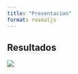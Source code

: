 ```yaml
---
title: "Presentacion"
format: revealjs
---
```


## Resultados

![](figuras/chuck.png)

##

[](template_files/figure-pdf/unnamed-chunk-2-1.pdf)